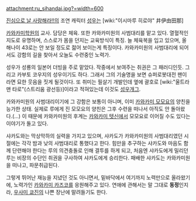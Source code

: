 attachment:ru_sihandai.jpg?=width=600

[[진심으로 날 사랑해라!!]]의 조연 캐릭터
[[성우]]는 [wiki:"이시마루 히로야" 井伊由田那]

[[카와카미학원]]의 교사. 담당은 체육. 또한 카와카미원의 사범대리를 맡고 있다. 열혈적인 지도로 유명하며, 스스로가 몸을 던지는 교육방식이 특징. 늘 체육복을 입고 있으며, 올해나이 43로는 안 보일 정도로 젊어 보이는게 특징이다. 카와카미원의 사범대리에 되어서도 강함의 길을 찾아서 오늘도 수련중인 노력가.

성우가 성룡의 일본어 더빙을 주로 맡았다. 작중에서 보여주는 취권은 그 패러디인듯. 그리고 카부토 코우지의 성우이기도 하다. 그래서 그의 기술명을 보면 슈퍼로봇대전 팬이라면 묘한 웃음을 짓게 될것이다. 또 취미는 필살기 개발인데 옆에 괄호로 [wiki:"울트라맨 타로"(스트리움 광선등)]이라고 적혀있는데 이것도 [[성우개그]].

카와카미원의 사범대리이기에 그 강함은 보통이 아니며, 이미 [[카와카미 모모요]]의 양친을 능가한 상태. 실제로 루에게 진 모모요의 양친은 그후 수련을 떠나서 아직도 안 돌아왔다.(…) 이 때문에 카와카미원의 후계는 [[카와카미 텟신]]에서 모모요로 이어질 수도 있다는 이야기가 돌고 있다.

샤카도와는 막상막하의 실력을 가지고 있으며, 샤카도가 카와카미원의 사범대리였던 시절에는 각각 밤과 낮의 사범대리로 통했다고 한다. 힘만을 추구하는 샤카도와 마음도 함께 단련해야 한다는 루의 의견충돌로 인해 결투를 하게 되고, 처음엔 샤카도에게 밀리던 루는 비장의 수단인 취권을 구사하여 샤카도에게 승리한다. 패배한 샤카도는 카와카미원을 떠나고, 파문취급된다.

그렇게 뛰어난 재능을 지녔던 것도 아니면서, 밑바닥에서 여기까지 노력만으로 올라왔기에, 노력가인 [[카와카미 카즈코]]를 응원해주고 있다. 연애에 관해서는 말 그대로 '''동정'''인지라, [[우사미 쿄진]]의 나쁜 장난에 말려들기도 한다.
